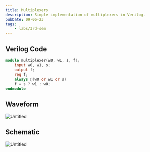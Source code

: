 ```yaml
---
title: Multiplexers
description: Simple implementation of multiplexers in Verilog.
pubDate: 09-06-23
tags:
	- labs/3rd-sem
---
```


## Verilog Code

```verilog
module multiplexer(w0, w1, s, f);
    input w0, w1, s;
    output f;
    reg f;
    always @(w0 or w1 or s)
    f = s ? w1 : w0;
endmodule
```

## Waveform

![Untitled](https://prod-files-secure.s3.us-west-2.amazonaws.com/da3a4f3a-a694-4c1d-bcb4-b25d50a7db8e/ce98d308-7be3-4a8b-9dfc-27075a7b1056/Untitled.png)

## Schematic

![Untitled](https://prod-files-secure.s3.us-west-2.amazonaws.com/da3a4f3a-a694-4c1d-bcb4-b25d50a7db8e/4a52e030-e4fa-47bf-a19a-77467e26f2a3/Untitled.png)
